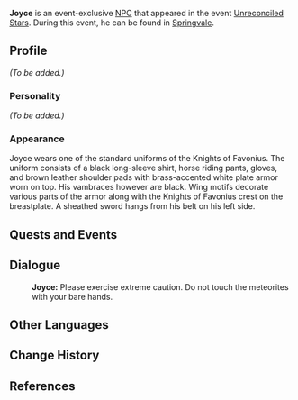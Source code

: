 {{Meta
<!-- REMOVE THIS TEMPLATE AFTER ADDING MISSING INFO -->
|missing_NPC_profile  = yes
}}
{{Character Infobox
|image            = NPC Joyce.png
|region           = Mondstadt
|title            = Knight of Favonius
|affiliation      = Knights of Favonius
|voiceEN          = [[imdb:nm1615722|Alex Weitzman]]<ref>Twitter: [https://twitter.com/AlexJWeitzman/status/1326694853929885697 EN VA Self Announcement]</ref>
|type             = Event NPC
}}
'''Joyce''' is an event-exclusive [[NPC]] that appeared in the event [[Unreconciled Stars]]. During this event, he can be found in [[Springvale]].

==Profile==
<!-- detailed story/lore information goes here -->
''(To be added.)''

===Personality===
''(To be added.)''

===Appearance===
Joyce wears one of the standard uniforms of the Knights of Favonius. The uniform consists of a black long-sleeve shirt, horse riding pants, gloves, and brown leather shoulder pads with brass-accented white plate armor worn on top. His vambraces however are black. Wing motifs decorate various parts of the armor along with the Knights of Favonius crest on the breastplate. A sheathed sword hangs from his belt on his left side.

==Quests and Events==
{{Quests and Events}}

==Dialogue==
{{Dialogue start}}
:'''Joyce:''' Please exercise extreme caution. Do not touch the meteorites with your bare hands.
{{Dialogue end}}

==Other Languages==
{{Other Languages|default_hidden = 1
|en      = Joyce
|zhs     = 乔伊斯
|zhs_rm  = Qiáoyīsī
|zht     = 喬伊斯
|zht_rm  = Qiáoyīsī
|ja      = ジョイス
|ja_rm   = Joisu
|ko      = 조이스
|ko_rm   = Jo'iseu
|es      = Joyce
|fr      = Joyce
|ru      = Джойс
|th      = Joyce
|vi      = Joyce
|de      = Joyce
|id      = Joyce
|pt      = Joyce
}}

==Change History==
{{Change History|1.1}}

==References==
{{Reflist}}